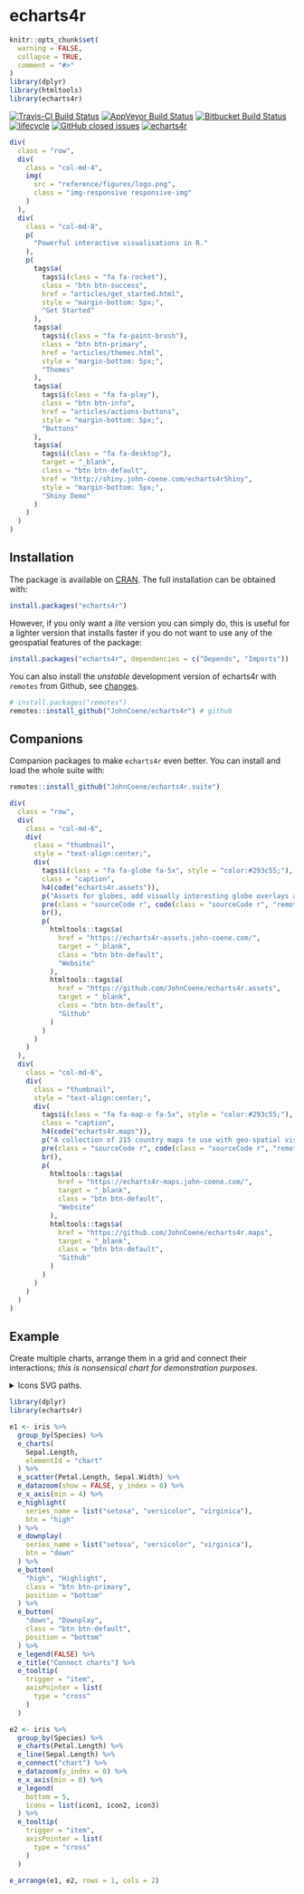 # echarts4r

```r
knitr::opts_chunk$set(
  warning = FALSE,
  collapse = TRUE,
  comment = "#>"
)
library(dplyr)
library(htmltools)
library(echarts4r)
```

[![Travis-CI Build Status](https://travis-ci.org/JohnCoene/echarts4r.svg?branch=master)](https://travis-ci.org/JohnCoene/echarts4r) [![AppVeyor Build Status](https://ci.appveyor.com/api/projects/status/github/JohnCoene/echarts4r?branch=master&svg=true)](https://ci.appveyor.com/project/JohnCoene/echarts4r) [![Bitbucket Build Status](https://img.shields.io/bitbucket/pipelines/JohnCoene/echarts4r.svg)](https://bitbucket.org/JohnCoene/echarts4r) [![lifecycle](https://img.shields.io/badge/lifecycle-maturing-blue.svg)](https://www.tidyverse.org/lifecycle/#maturing) [![GitHub closed issues](https://img.shields.io/github/issues-closed/JohnCoene/echarts4r.svg)](https://github.com/JohnCoene/echarts4r/issues) [![echarts4r](https://cranlogs.r-pkg.org/badges/echarts4r)](https://CRAN.R-project.org/package=echarts4r) 

```r
div(
  class = "row",
  div(
    class = "col-md-4",
    img(
      src = "reference/figures/logo.png",
      class = "img-responsive responsive-img"
    )
  ),
  div(
    class = "col-md-8",
    p(
      "Powerful interactive visualisations in R."
    ),
    p(
      tags$a(
        tags$i(class = "fa fa-rocket"),
        class = "btn btn-success",
        href = "articles/get_started.html",
        style = "margin-bottom: 5px;",
        "Get Started"
      ),
      tags$a(
        tags$i(class = "fa fa-paint-brush"),
        class = "btn btn-primary",
        href = "articles/themes.html",
        style = "margin-bottom: 5px;",
        "Themes"
      ),
      tags$a(
        tags$i(class = "fa fa-play"),
        class = "btn btn-info",
        href = "articles/actions-buttons",
        style = "margin-bottom: 5px;",
        "Buttons"
      ),
      tags$a(
        tags$i(class = "fa fa-desktop"),
        target = "_blank",
        class = "btn btn-default",
        href = "http://shiny.john-coene.com/echarts4rShiny",
        style = "margin-bottom: 5px;",
        "Shiny Demo"
      )
    )
  )
)
```

## Installation

The package is available on [CRAN](https://CRAN.R-project.org/package=echarts4r). The full installation can be obtained with:

```r
install.packages("echarts4r")
```

However, if you only want a _lite_ version you can simply do, this is useful for a lighter version that installs faster if you do not want to use any of the geospatial features of the package:

```r
install.packages("echarts4r", dependencies = c("Depends", "Imports"))
```

You can also install the _unstable_ development version of echarts4r with `remotes` from Github, see [changes](news/index.html).

```r
# install.packages("remotes")
remotes::install_github("JohnCoene/echarts4r") # github
```

## Companions

Companion packages to make `echarts4r` even better. You can install and load the whole suite with:

```r
remotes::install_github("JohnCoene/echarts4r.suite")
```

```r
div(
  class = "row",
  div(
    class = "col-md-6",
    div(
      class = "thumbnail",
      style = "text-align:center;",
      div(
        tags$i(class = "fa fa-globe fa-5x", style = "color:#293c55;"),
        class = "caption",
        h4(code("echarts4r.assets")),
        p("Assets for globes, add visually interesting globe overlays and background."),
        pre(class = "sourceCode r", code(class = "sourceCode r", "remotes::install_github('JohnCoene/echarts4r.assets')")),
        br(),
        p(
          htmltools::tags$a(
            href = "https://echarts4r-assets.john-coene.com/",
            target = "_blank",
            class = "btn btn-default",
            "Website"
          ),
          htmltools::tags$a(
            href = "https://github.com/JohnCoene/echarts4r.assets",
            target = "_blank",
            class = "btn btn-default",
            "Github"
          )
        )
      )
    )
  ),
  div(
    class = "col-md-6",
    div(
      class = "thumbnail",
      style = "text-align:center;",
      div(
        tags$i(class = "fa fa-map-o fa-5x", style = "color:#293c55;"),
        class = "caption",
        h4(code("echarts4r.maps")),
        p("A collection of 215 country maps to use with geo-spatial visualisations."),
        pre(class = "sourceCode r", code(class = "sourceCode r", "remotes::install_github('JohnCoene/echarts4r.maps')")),
        br(),
        p(
          htmltools::tags$a(
            href = "https://echarts4r-maps.john-coene.com/",
            target = "_blank",
            class = "btn btn-default",
            "Website"
          ),
          htmltools::tags$a(
            href = "https://github.com/JohnCoene/echarts4r.maps",
            target = "_blank",
            class = "btn btn-default",
            "Github"
          )
        )
      )
    )
  )
)
```

## Example

Create multiple charts, arrange them in a grid and connect their interactions; _this is nonsensical chart for demonstration purposes_.

<details>
<summary>Icons SVG paths.</summary>
The SVG paths are taken from [svgicons.sparkk.fr](http://svgicons.sparkk.fr/).

```r
icon1 <- "path://M10,1.375c-3.17,0-5.75,2.548-5.75,5.682c0,6.685,5.259,11.276,5.483,11.469c0.152,0.132,0.382,0.132,0.534,0c0.224-0.193,5.481-4.784,5.483-11.469C15.75,3.923,13.171,1.375,10,1.375 M10,17.653c-1.064-1.024-4.929-5.127-4.929-10.596c0-2.68,2.212-4.861,4.929-4.861s4.929,2.181,4.929,4.861C14.927,12.518,11.063,16.627,10,17.653 M10,3.839c-1.815,0-3.286,1.47-3.286,3.286s1.47,3.286,3.286,3.286s3.286-1.47,3.286-3.286S11.815,3.839,10,3.839 M10,9.589c-1.359,0-2.464-1.105-2.464-2.464S8.641,4.661,10,4.661s2.464,1.105,2.464,2.464S11.359,9.589,10,9.589"

icon2 <- "path://M17.218,2.268L2.477,8.388C2.13,8.535,2.164,9.05,2.542,9.134L9.33,10.67l1.535,6.787c0.083,0.377,0.602,0.415,0.745,0.065l6.123-14.74C17.866,2.46,17.539,2.134,17.218,2.268 M3.92,8.641l11.772-4.89L9.535,9.909L3.92,8.641z M11.358,16.078l-1.268-5.613l6.157-6.157L11.358,16.078z"

icon3 <- "path://M18.092,5.137l-3.977-1.466h-0.006c0.084,0.042-0.123-0.08-0.283,0H13.82L10,5.079L6.178,3.671H6.172c0.076,0.038-0.114-0.076-0.285,0H5.884L1.908,5.137c-0.151,0.062-0.25,0.207-0.25,0.369v10.451c0,0.691,0.879,0.244,0.545,0.369l3.829-1.406l3.821,1.406c0.186,0.062,0.385-0.029,0.294,0l3.822-1.406l3.83,1.406c0.26,0.1,0.543-0.08,0.543-0.369V5.506C18.342,5.344,18.242,5.199,18.092,5.137 M5.633,14.221l-3.181,1.15V5.776l3.181-1.15V14.221z M9.602,15.371l-3.173-1.15V4.626l3.173,1.15V15.371z M13.57,14.221l-3.173,1.15V5.776l3.173-1.15V14.221z M17.547,15.371l-3.182-1.15V4.626l3.182,1.15V15.371z"
```
</details>

```r
library(dplyr)
library(echarts4r)

e1 <- iris %>% 
  group_by(Species) %>% 
  e_charts(
    Sepal.Length,
    elementId = "chart"
  ) %>% 
  e_scatter(Petal.Length, Sepal.Width) %>% 
  e_datazoom(show = FALSE, y_index = 0) %>% 
  e_x_axis(min = 4) %>% 
  e_highlight(
    series_name = list("setosa", "versicolor", "virginica"), 
    btn = "high"
  ) %>% 
  e_downplay(
    series_name = list("setosa", "versicolor", "virginica"), 
    btn = "down"
  ) %>% 
  e_button(
    "high", "Highlight", 
    class = "btn btn-primary", 
    position = "bottom"
  ) %>% 
  e_button(
    "down", "Downplay", 
    class = "btn btn-default", 
    position = "bottom"
  ) %>% 
  e_legend(FALSE) %>% 
  e_title("Connect charts") %>% 
  e_tooltip(
    trigger = "item",
    axisPointer = list(
      type = "cross"
    )
  )

e2 <- iris %>% 
  group_by(Species) %>%
  e_charts(Petal.Length) %>% 
  e_line(Sepal.Length) %>% 
  e_connect("chart") %>% 
  e_datazoom(y_index = 0) %>% 
  e_x_axis(min = 0) %>% 
  e_legend(
    bottom = 5,
    icons = list(icon1, icon2, icon3)
  ) %>% 
  e_tooltip(
    trigger = "item",
    axisPointer = list(
      type = "cross"
    )
  )

e_arrange(e1, e2, rows = 1, cols = 2)
```
